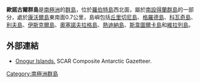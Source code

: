 {{coord|62|21|07|S|59|41|00|W|display=title}}

'''歐諾古爾群島'''是[[南極洲|南極洲]]的[[群島|群島]]，位於[[羅伯特島|羅伯特島]]西北面，屬於[[南設得蘭群島|南設得蘭群島]]的一部分，處於[[康沃爾島_(南極洲)|康沃爾島]]東南面0.7公里，島嶼包括[[丘里切尼島|丘里切尼島]]、[[格羅德島|格羅德島]]、[[科瓦奇島|科瓦奇島]]、[[利夫島_(歐諾古爾群島)|利夫島]]、[[伊斯克爾島|伊斯克爾島]]、[[奧塞諾夫拉格島|奧塞諾夫拉格島]]、[[熱迪納島|熱迪納島]]、[[斯韋圖爾卡島|斯韋圖爾卡島]]和[[維拉列島|維拉列島]]。

==外部連結==
* [http://data.aad.gov.au/aadc/gaz/scar/display_name.cfm?gaz_id=136826 Onogur Islands.] {{Wayback|url=http://data.aad.gov.au/aadc/gaz/scar/display_name.cfm?gaz_id=136826 |date=20120406133338 }} SCAR Composite Antarctic Gazetteer.

{{南设得兰群岛}}

{{Antarctica-geo-stub}}

[[Category:南極洲群島|Category:南極洲群島]]